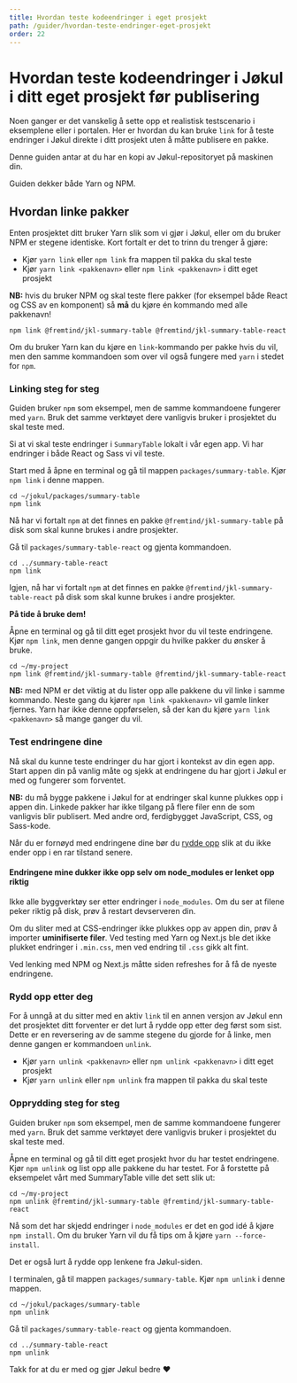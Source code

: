 ```yaml
---
title: Hvordan teste kodeendringer i eget prosjekt
path: /guider/hvordan-teste-endringer-eget-prosjekt
order: 22
---
```


# Hvordan teste kodeendringer i Jøkul i ditt eget prosjekt før publisering

<Ingress>
    Noen ganger er det vanskelig å sette opp et realistisk testscenario i eksemplene eller i portalen. Her er hvordan du
    kan bruke <code>link</code> for å teste endringer i Jøkul direkte i ditt prosjekt uten å måtte publisere en pakke.
</Ingress>

Denne guiden antar at du har en kopi av Jøkul-repositoryet på maskinen din.

Guiden dekker både Yarn og NPM.

## Hvordan linke pakker

Enten prosjektet ditt bruker Yarn slik som vi gjør i Jøkul, eller om du bruker NPM er stegene identiske. Kort fortalt er det to trinn du trenger å gjøre:

-   Kjør `yarn link` eller `npm link` fra mappen til pakka du skal teste
-   Kjør `yarn link <pakkenavn>` eller `npm link <pakkenavn>` i ditt eget prosjekt

**NB:** hvis du bruker NPM og skal teste flere pakker (for eksempel både React og CSS av en komponent) så **må** du kjøre én kommando med alle pakkenavn!

```
npm link @fremtind/jkl-summary-table @fremtind/jkl-summary-table-react
```

Om du bruker Yarn kan du kjøre en `link`-kommando per pakke hvis du vil, men den samme kommandoen som over vil også fungere med `yarn` i stedet for `npm`.

### Linking steg for steg

<div className="jkl-portal-paragraph">
    <InfoMessageBox role="none presentation" forceCompact fullWidth>
        <p className="jkl-small">
            Guiden bruker <code>npm</code> som eksempel, men de samme kommandoene fungerer med <code>yarn</code>. Bruk
            det samme verktøyet dere vanligvis bruker i prosjektet du skal teste med.
        </p>
    </InfoMessageBox>
</div>

Si at vi skal teste endringer i `SummaryTable` lokalt i vår egen app. Vi har endringer i både React og Sass vi vil teste.

Start med å åpne en terminal og gå til mappen `packages/summary-table`. Kjør `npm link` i denne mappen.

```
cd ~/jokul/packages/summary-table
npm link
```

Nå har vi fortalt `npm` at det finnes en pakke `@fremtind/jkl-summary-table` på disk som skal kunne brukes i andre prosjekter.

Gå til `packages/summary-table-react` og gjenta kommandoen.

```
cd ../summary-table-react
npm link
```

Igjen, nå har vi fortalt `npm` at det finnes en pakke `@fremtind/jkl-summary-table-react` på disk som skal kunne brukes i andre prosjekter.

**På tide å bruke dem!**

Åpne en terminal og gå til ditt eget prosjekt hvor du vil teste endringene. Kjør `npm link`, men denne gangen oppgir du hvilke pakker du ønsker å bruke.

```
cd ~/my-project
npm link @fremtind/jkl-summary-table @fremtind/jkl-summary-table-react
```

**NB:** med NPM er det viktig at du lister opp alle pakkene du vil linke i samme kommando. Neste gang du kjører `npm link <pakkenavn>` vil gamle linker fjernes. Yarn har ikke denne oppførselen, så der kan du kjøre `yarn link <pakkenavn>` så mange ganger du vil.

### Test endringene dine

Nå skal du kunne teste endringer du har gjort i kontekst av din egen app. Start appen din på vanlig måte og sjekk at endringene du har gjort i Jøkul er med og fungerer som forventet.

**NB:** du må bygge pakkene i Jøkul for at endringer skal kunne plukkes opp i appen din. Linkede pakker har ikke tilgang på flere filer enn de som vanligvis blir publisert. Med andre ord, ferdigbygget JavaScript, CSS, og Sass-kode.

Når du er fornøyd med endringene dine bør du [rydde opp](#rydd-opp-etter-deg) slik at du ikke ender opp i en rar tilstand senere.

#### Endringene mine dukker ikke opp selv om node_modules er lenket opp riktig

Ikke alle byggverktøy ser etter endringer i `node_modules`. Om du ser at filene peker riktig på disk, prøv å restart devserveren din.

Om du sliter med at CSS-endringer ikke plukkes opp av appen din, prøv å importer **uminifiserte filer**. Ved testing med Yarn og Next.js ble det ikke plukket endringer i `.min.css`, men ved endring til `.css` gikk alt fint.

Ved lenking med NPM og Next.js måtte siden refreshes for å få de nyeste endringene.

### Rydd opp etter deg

For å unngå at du sitter med en aktiv `link` til en annen versjon av Jøkul enn det prosjektet ditt forventer er det lurt å rydde opp etter deg først som sist. Dette er en reversering av de samme stegene du gjorde for å linke, men denne gangen er kommandoen `unlink`.

-   Kjør `yarn unlink <pakkenavn>` eller `npm unlink <pakkenavn>` i ditt eget prosjekt
-   Kjør `yarn unlink` eller `npm unlink` fra mappen til pakka du skal teste

### Opprydding steg for steg

<div className="jkl-portal-paragraph">
    <InfoMessageBox role="none presentation" forceCompact fullWidth>
        <p className="jkl-small">
            Guiden bruker <code>npm</code> som eksempel, men de samme kommandoene fungerer med <code>yarn</code>. Bruk
            det samme verktøyet dere vanligvis bruker i prosjektet du skal teste med.
        </p>
    </InfoMessageBox>
</div>

Åpne en terminal og gå til ditt eget prosjekt hvor du har testet endringene. Kjør `npm unlink` og list opp alle pakkene du har testet. For å forstette på eksempelet vårt med SummaryTable ville det sett slik ut:

```
cd ~/my-project
npm unlink @fremtind/jkl-summary-table @fremtind/jkl-summary-table-react
```

Nå som det har skjedd endringer i `node_modules` er det en god idé å kjøre `npm install`. Om du bruker Yarn vil du få tips om å kjøre `yarn --force-install`.

Det er også lurt å rydde opp lenkene fra Jøkul-siden.

I terminalen, gå til mappen `packages/summary-table`. Kjør `npm unlink` i denne mappen.

```
cd ~/jokul/packages/summary-table
npm unlink
```

Gå til `packages/summary-table-react` og gjenta kommandoen.

```
cd ../summary-table-react
npm unlink
```

Takk for at du er med og gjør Jøkul bedre ♥️
